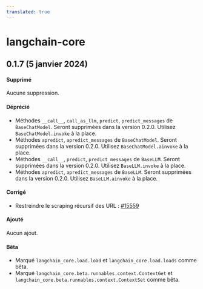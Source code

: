 ```yaml
---
translated: true
---
```


# langchain-core

## 0.1.7 (5 janvier 2024)

#### Supprimé

Aucune suppression.

#### Déprécié

- Méthodes `__call__`, `call_as_llm`, `predict`, `predict_messages` de `BaseChatModel`. Seront supprimées dans la version 0.2.0. Utilisez `BaseChatModel.invoke` à la place.
- Méthodes `apredict`, `apredict_messages` de `BaseChatModel`. Seront supprimées dans la version 0.2.0. Utilisez `BaseChatModel.ainvoke` à la place.
- Méthodes `__call__`, `predict`, `predict_messages` de `BaseLLM`. Seront supprimées dans la version 0.2.0. Utilisez `BaseLLM.invoke` à la place.
- Méthodes `apredict`, `apredict_messages` de `BaseLLM`. Seront supprimées dans la version 0.2.0. Utilisez `BaseLLM.ainvoke` à la place.

#### Corrigé

- Restreindre le scraping récursif des URL : [#15559](https://github.com/langchain-ai/langchain/pull/15559)

#### Ajouté

Aucun ajout.

#### Bêta

- Marqué `langchain_core.load.load` et `langchain_core.load.loads` comme bêta.
- Marqué `langchain_core.beta.runnables.context.ContextGet` et `langchain_core.beta.runnables.context.ContextSet` comme bêta.
